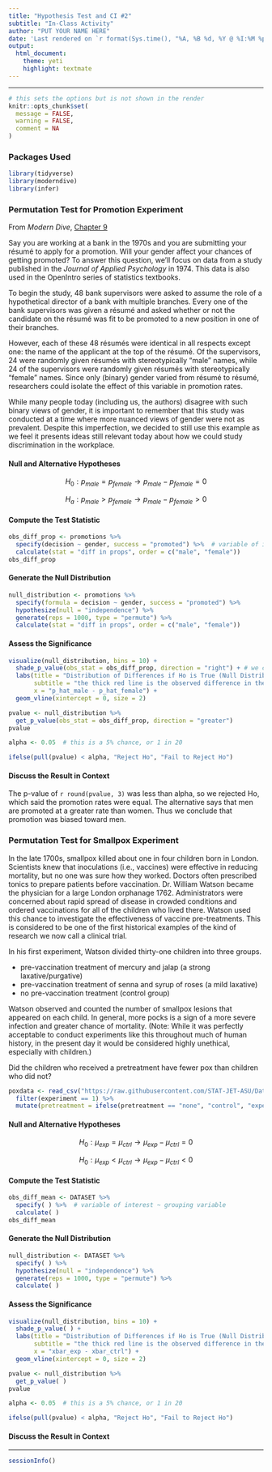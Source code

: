 ```yaml
---
title: "Hypothesis Test and CI #2"
subtitle: "In-Class Activity"
author: "PUT YOUR NAME HERE"
date: 'Last rendered on `r format(Sys.time(), "%A, %B %d, %Y @ %I:%M %p")`'
output: 
  html_document: 
    theme: yeti
    highlight: textmate
---
```

***

```r
# this sets the options but is not shown in the render
knitr::opts_chunk$set(
  message = FALSE,
  warning = FALSE,
  comment = NA
)
```

### Packages Used

```r
library(tidyverse)
library(moderndive) 
library(infer)
```

### Permutation Test for Promotion Experiment

From *Modern Dive*, [Chapter 9](https://moderndive.com/9-hypothesis-testing.html)

Say you are working at a bank in the 1970s and you are submitting your résumé to apply for a promotion. Will your gender affect your chances of getting promoted? To answer this question, we’ll focus on data from a study published in the *Journal of Applied Psychology* in 1974. This data is also used in the OpenIntro series of statistics textbooks.

To begin the study, 48 bank supervisors were asked to assume the role of a hypothetical director of a bank with multiple branches. Every one of the bank supervisors was given a résumé and asked whether or not the candidate on the résumé was fit to be promoted to a new position in one of their branches.

However, each of these 48 résumés were identical in all respects except one: the name of the applicant at the top of the résumé. Of the supervisors, 24 were randomly given résumés with stereotypically “male” names, while 24 of the supervisors were randomly given résumés with stereotypically “female” names. Since only (binary) gender varied from résumé to résumé, researchers could isolate the effect of this variable in promotion rates.

While many people today (including us, the authors) disagree with such binary views of gender, it is important to remember that this study was conducted at a time where more nuanced views of gender were not as prevalent. Despite this imperfection, we decided to still use this example as we feel it presents ideas still relevant today about how we could study discrimination in the workplace.

#### Null and Alternative Hypotheses

$$H_0: p_{male} = p_{female} \rightarrow p_{male} - p_{female} = 0$$

$$H_a: p_{male} > p_{female} \rightarrow p_{male} - p_{female} > 0$$ 

#### Compute the Test Statistic

```r
obs_diff_prop <- promotions %>% 
  specify(decision ~ gender, success = "promoted") %>%  # variable of interest ~ grouping variable
  calculate(stat = "diff in props", order = c("male", "female"))
obs_diff_prop
```

#### Generate the Null Distribution

```r
null_distribution <- promotions %>% 
  specify(formula = decision ~ gender, success = "promoted") %>% 
  hypothesize(null = "independence") %>%
  generate(reps = 1000, type = "permute") %>%  
  calculate(stat = "diff in props", order = c("male", "female"))
```

#### Assess the Significance

```r
visualize(null_distribution, bins = 10) + 
  shade_p_value(obs_stat = obs_diff_prop, direction = "right") + # we calculated obs_diff_prop above
  labs(title = "Distribution of Differences if Ho is True (Null Distribution)",
       subtitle = "the thick red line is the observed difference in the sample (test statistic)",
       x = "p_hat_male - p_hat_female") +
  geom_vline(xintercept = 0, size = 2)
```

```r
pvalue <- null_distribution %>% 
  get_p_value(obs_stat = obs_diff_prop, direction = "greater")
pvalue
```

```r
alpha <- 0.05  # this is a 5% chance, or 1 in 20

ifelse(pull(pvalue) < alpha, "Reject Ho", "Fail to Reject Ho")
```

#### Discuss the Result in Context

The p-value of `r round(pvalue, 3)` was less than alpha, so we rejected Ho, which said the promotion rates were equal. The alternative says that men are promoted at a greater rate than women. Thus we conclude that promotion was biased toward men.

### Permutation Test for Smallpox Experiment

In the late 1700s, smallpox killed about one in four children born in London. Scientists knew that inoculations (i.e., vaccines) were effective in reducing mortality, but no one was sure how they worked. Doctors often prescribed tonics to prepare patients before vaccination. Dr. William Watson became the physician for a large London orphanage 1762. Administrators were concerned about rapid spread of disease in crowded conditions and ordered vaccinations for all of the children who lived there. Watson used this chance to investigate the effectiveness of vaccine pre-treatments. This is considered to be one of the first historical examples of the kind of research we now call a clinical trial. 

In his first experiment, Watson divided thirty-one children into three groups. 

* pre-vaccination treatment of mercury and jalap (a strong laxative/purgative)
* pre-vaccination treatment of senna and syrup of roses (a mild laxative)
* no pre-vaccination treatment (control group)

Watson observed and counted the number of smallpox lesions that appeared on each child. In general, more pocks is a sign of a more severe infection and greater chance of mortality. (Note: While it was perfectly acceptable to conduct experiments like this throughout much of human history, in the present day it would be considered highly unethical, especially with children.)

Did the children who received a pretreatment have fewer pox than children who did not?

```r
poxdata <- read_csv("https://raw.githubusercontent.com/STAT-JET-ASU/Datasets/master/Instructor/smallpox.csv") %>%
  filter(experiment == 1) %>%
  mutate(pretreatment = ifelse(pretreatment == "none", "control", "experimental"))
```

#### Null and Alternative Hypotheses

$$H_0: \mu_{exp} = \mu_{ctrl} \rightarrow \mu_{exp} - \mu_{ctrl} = 0$$

$$H_0: \mu_{exp} < \mu_{ctrl} \rightarrow \mu_{exp} - \mu_{ctrl} < 0$$ 

#### Compute the Test Statistic

```r
obs_diff_mean <- DATASET %>%
  specify( ) %>%  # variable of interest ~ grouping variable
  calculate( )
obs_diff_mean
```

#### Generate the Null Distribution

```r
null_distribution <- DATASET %>%
  specify( ) %>%
  hypothesize(null = "independence") %>%
  generate(reps = 1000, type = "permute") %>%
  calculate( )
```

#### Assess the Significance

```r
visualize(null_distribution, bins = 10) +
  shade_p_value( ) +
  labs(title = "Distribution of Differences if Ho is True (Null Distribution)",
       subtitle = "the thick red line is the observed difference in the sample (test statistic)",
       x = "xbar_exp - xbar_ctrl") +
  geom_vline(xintercept = 0, size = 2)
```

```r
pvalue <- null_distribution %>%
  get_p_value( )
pvalue
```

```r
alpha <- 0.05  # this is a 5% chance, or 1 in 20

ifelse(pull(pvalue) < alpha, "Reject Ho", "Fail to Reject Ho")
```

#### Discuss the Result in Context




***
```r
sessionInfo()
```


